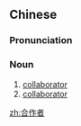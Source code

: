 ==Chinese==
{{zh-forms|type=21}}

===Pronunciation===
{{zh-pron
|m=hézuòzhě
|c=hap6 zok3 ze2
|cat=n
}}

===Noun===
{{zh-noun}}

# [[collaborator]] {{gloss|a person who works on a project with someone}}
# [[collaborator]] {{gloss|a person who cooperates with an enemy}}
#: {{zh-syn|通敵者}}

[[zh:合作者]]